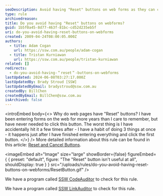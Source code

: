 ```yaml
---
seoDescription: Avoid having "Reset" buttons on web forms as they can cause frustration and are often unnecessary.
type: rule
archivedreason:
title: Do you avoid having "Reset" buttons on webforms?
guid: 1b5f0a45-8d77-463f-81bc-cd52d235eb5f
uri: do-you-avoid-having-reset-buttons-on-webforms
created: 2009-04-24T08:00:05.000Z
authors:
  - title: Adam Cogan
    url: https://ssw.com.au/people/adam-cogan
  - title: Tristan Kurniawan
    url: https://ssw.com.au/people/tristan-kurniawan
related: []
redirects:
  - do-you-avoid-having-＂reset＂-buttons-on-webforms
lastUpdated: 2024-06-08T03:27:17.000Z
lastUpdatedBy: Brady Stroud [SSW]
lastUpdatedByEmail: bradystroud@ssw.com.au
createdBy: BillChen
createdByEmail: BillChen@ssw.com.au
isArchived: false
---
```


<introEmbed
  body={<>
Why do web pages have "Reset" buttons? I have been entering forms on the web for more years than I care to remember, but have never needed to click this button. The worst thing is I have accidentally hit it a few times after - I have a habit of doing 3 things at once - it happens just after I have finished entering everything and click the first button.
  </>}
/>
More detailed information about this rule can be found in this article: [Reset and Cancel Buttons](https://www.nngroup.com/articles/reset-and-cancel-buttons/).


<imageEmbed
  alt="Image"
  size="large"
  showBorder={false}
  figureEmbed={ {
    preset: "default",
    figure: "The \"Reset\" button isn't useful at all",
    shouldDisplay: true
  } }
  src="/uploads/rules/do-you-avoid-having-reset-buttons-on-webforms/ResetButton.gif"
/>

We have a program called [SSW CodeAuditor](https://www.ssw.com.au/ssw/CodeAuditor/) to check for this rule.

We have a program called [SSW LinkAuditor](https://www.ssw.com.au/ssw/LinkAuditor/) to check for this rule.
